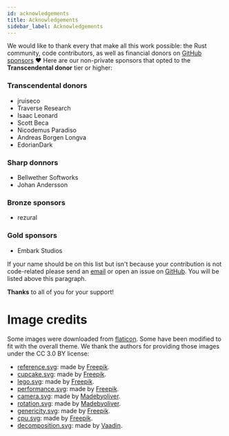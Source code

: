 ```yaml
---
id: acknowledgements
title: Acknowledgements
sidebar_label: Acknowledgements
---
```


We would like to thank every that make all this work possible: the Rust community,
code contributors, as well as financial donors on [GitHub sponsors](https://github.com/sponsors/dimforge) ♥
Here are our non-private sponsors that opted to the **Transcendental donor** tier or higher:

### Transcendental donors
- jruiseco
- Traverse Research
- Isaac Leonard
- Scott Beca
- Nicodemus Paradiso
- Andreas Borgen Longva
- EdorianDark


### Sharp donnors
- Bellwether Softworks
- Johan Andersson

### Bronze sponsors
- rezural

### Gold sponsors
- Embark Studios

If your name should be on this list but isn't because your contribution is not
code-related please send an [email](mailto:developer@crozet.re) or open an
issue on [GitHub](https://github.com/dimforge/nalgebra/issues). You will be
listed above this paragraph.

**Thanks** to all of you for your support!

# Image credits
Some images were downloaded from [flaticon](https://www.flaticon.com). Some have
been modified to fit with the overall theme. We thank the authors for providing
those images under the CC 3.0 BY license:

* <u>reference.svg</u>: made by [Freepik](https://www.freepik.com).
* <u>cupcake.svg</u>: made by [Freepik](https://www.freepik.com).
* <u>lego.svg</u>: made by [Freepik](https://www.freepik.com).
* <u>performance.svg</u>: made by [Freepik](https://www.freepik.com).
* <u>camera.svg</u>: made by [Madebyoliver](https://www.flaticon.com/authors/madebyoliver).
* <u>rotation.svg</u>: made by [Madebyoliver](https://www.flaticon.com/authors/madebyoliver).
* <u>genericity.svg</u>: made by [Freepik](https://www.freepik.com).
* <u>cpu.svg</u>: made by [Freepik](https://www.freepik.com).
* <u>decomposition.svg</u>: made by [Vaadin](https://www.flaticon.com/authors/vaadin).
